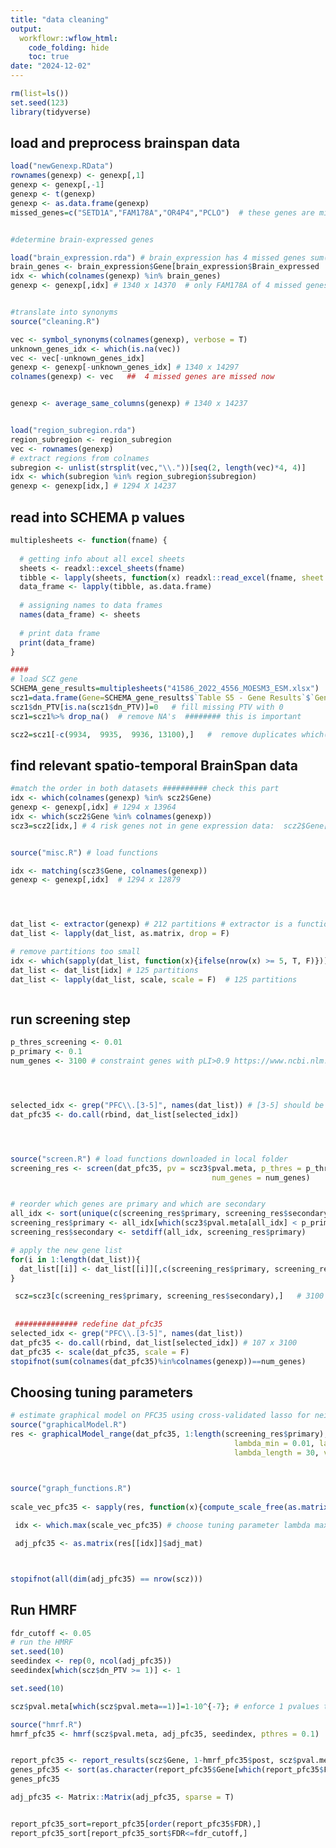 ---
title: "data cleaning"
output:
  workflowr::wflow_html:
    code_folding: hide
    toc: true
date: "2024-12-02"
---


```{r, message=F, warning=F}
rm(list=ls())
set.seed(123)
library(tidyverse)
```


## load and preprocess brainspan data

```{r, message=F, warning=F, eval=T}
load("newGenexp.RData")
rownames(genexp) <- genexp[,1]
genexp <- genexp[,-1]
genexp <- t(genexp)
genexp <- as.data.frame(genexp) 
missed_genes=c("SETD1A","FAM178A","OR4P4","PCLO")  # these genes are missed in the final risk gene list, but supposed to be included, sum(colnames(genexp) %in% missed_genes)=0, two genes "SETD1A", and "PCLO" not in genexp  


#determine brain-expressed genes

load("brain_expression.rda") # brain_expression has 4 missed genes sum(brain_expression$Gene %in% missed_genes)
brain_genes <- brain_expression$Gene[brain_expression$Brain_expressed != 'No']   ## "OR4P4" is not in brain_genes 
idx <- which(colnames(genexp) %in% brain_genes)
genexp <- genexp[,idx] # 1340 x 14370  # only FAM178A of 4 missed genes is in genexp now:  missed_genes %in% colnames(genexp)


#translate into synonyms
source("cleaning.R")

vec <- symbol_synonyms(colnames(genexp), verbose = T)
unknown_genes_idx <- which(is.na(vec))
vec <- vec[-unknown_genes_idx]
genexp <- genexp[-unknown_genes_idx] # 1340 x 14297
colnames(genexp) <- vec   ##  4 missed genes are missed now 


genexp <- average_same_columns(genexp) # 1340 x 14237


load("region_subregion.rda")
region_subregion <- region_subregion 
vec <- rownames(genexp)
# extract regions from colnames 
subregion <- unlist(strsplit(vec,"\\."))[seq(2, length(vec)*4, 4)] 
idx <- which(subregion %in% region_subregion$subregion)
genexp <- genexp[idx,] # 1294 X 14237

```




## read into SCHEMA p values 

```{r,  message=F, warning=F, results=F, eval=T}
multiplesheets <- function(fname) {
   
  # getting info about all excel sheets
  sheets <- readxl::excel_sheets(fname)
  tibble <- lapply(sheets, function(x) readxl::read_excel(fname, sheet = x))
  data_frame <- lapply(tibble, as.data.frame)
    
  # assigning names to data frames
  names(data_frame) <- sheets
    
  # print data frame
  print(data_frame)
}

####
# load SCZ gene 
SCHEMA_gene_results=multiplesheets("41586_2022_4556_MOESM3_ESM.xlsx")
scz1=data.frame(Gene=SCHEMA_gene_results$`Table S5 - Gene Results`$`Gene Symbol`, pval.meta=SCHEMA_gene_results$`Table S5 - Gene Results`$`P meta`, qval.meta=SCHEMA_gene_results$`Table S5 - Gene Results`$`Q meta`, dn_PTV=SCHEMA_gene_results$`Table S5 - Gene Results`$`De novo PTV`) 
scz1$dn_PTV[is.na(scz1$dn_PTV)]=0   # fill missing PTV with 0 
scz1=scz1%>% drop_na()  # remove NA's  ######## this is important 

scz2=scz1[-c(9934,  9935,  9936, 13100),]   #  remove duplicates which(duplicated(scz1$Gene)==T)

```




## find relevant spatio-temporal BrainSpan data 

```{r, message=F, warning=F, eval=T}
#match the order in both datasets ########## check this part 
idx <- which(colnames(genexp) %in% scz2$Gene)
genexp <- genexp[,idx] # 1294 x 13964
idx <- which(scz2$Gene %in% colnames(genexp))
scz3=scz2[idx,] # 4 risk genes not in gene expression data:  scz2$Gene[which(!scz2$Gene[1:32]%in%colnames(genexp))]


source("misc.R") # load functions 

idx <- matching(scz3$Gene, colnames(genexp))
genexp <- genexp[,idx]  # 1294 x 12879 




dat_list <- extractor(genexp) # 212 partitions # extractor is a function in cleaning.R 
dat_list <- lapply(dat_list, as.matrix, drop = F)

# remove partitions too small
idx <- which(sapply(dat_list, function(x){ifelse(nrow(x) >= 5, T, F)}))
dat_list <- dat_list[idx] # 125 partitions
dat_list <- lapply(dat_list, scale, scale = F)  # 125 partitions 



```







## run screening step 





```{r, message=F, warning=F, eval=T}

p_thres_screening <- 0.01 
p_primary <- 0.1
num_genes <- 3100 # constraint genes with pLI>0.9 https://www.ncbi.nlm.nih.gov/pmc/articles/PMC9805802/




selected_idx <- grep("PFC\\.[3-5]", names(dat_list)) # [3-5] should be early PC in Liu et.al 2015 (10-19 post conception week) 
dat_pfc35 <- do.call(rbind, dat_list[selected_idx])  




source("screen.R") # load functions downloaded in local folder
screening_res <- screen(dat_pfc35, pv = scz3$pval.meta, p_thres = p_thres_screening, 
                                             num_genes = num_genes)


# reorder which genes are primary and which are secondary
all_idx <- sort(unique(c(screening_res$primary, screening_res$secondary)))
screening_res$primary <- all_idx[which(scz3$pval.meta[all_idx] < p_primary)]
screening_res$secondary <- setdiff(all_idx, screening_res$primary)

# apply the new gene list
for(i in 1:length(dat_list)){
  dat_list[[i]] <- dat_list[[i]][,c(screening_res$primary, screening_res$secondary)]
}

 scz=scz3[c(screening_res$primary, screening_res$secondary),]   # 3100 x 4 
                
 
 ############## redefine dat_pfc35
selected_idx <- grep("PFC\\.[3-5]", names(dat_list))
dat_pfc35 <- do.call(rbind, dat_list[selected_idx]) # 107 x 3100
dat_pfc35 <- scale(dat_pfc35, scale = F)
stopifnot(sum(colnames(dat_pfc35)%in%colnames(genexp))==num_genes)
```



## Choosing tuning parameters 




```{r, message=F, warning=F, eval=T, results=F}

# estimate graphical model on PFC35 using cross-validated lasso for neighborhood selection
source("graphicalModel.R")
res <- graphicalModel_range(dat_pfc35, 1:length(screening_res$primary), 
                                                  lambda_min = 0.01, lambda_max = 0.35, 
                                                  lambda_length = 30, verbose = T)

 
```



```{r, message=F, warning=F, eval=T}
source("graph_functions.R")
 
scale_vec_pfc35 <- sapply(res, function(x){compute_scale_free(as.matrix(x$adj_mat))})

 idx <- which.max(scale_vec_pfc35) # choose tuning parameter lambda maximizing R^2 

 adj_pfc35 <- as.matrix(res[[idx]]$adj_mat)



stopifnot(all(dim(adj_pfc35) == nrow(scz)))
```


## Run HMRF


```{r, message=F, warning=F, eval=T}
fdr_cutoff <- 0.05
# run the HMRF
set.seed(10)
seedindex <- rep(0, ncol(adj_pfc35))
seedindex[which(scz$dn_PTV >= 1)] <- 1

set.seed(10)

scz$pval.meta[which(scz$pval.meta==1)]=1-10^{-7}; # enforce 1 pvalues to be slightly less than 1  

source("hmrf.R")
hmrf_pfc35 <- hmrf(scz$pval.meta, adj_pfc35, seedindex, pthres = 0.1)  # pval must not be 0 or 1's, i.e between 0 and 1


report_pfc35 <- report_results(scz$Gene, 1-hmrf_pfc35$post, scz$pval.meta, hmrf_pfc35$Iupdate)
genes_pfc35 <- sort(as.character(report_pfc35$Gene[which(report_pfc35$FDR <= fdr_cutoff)]))
genes_pfc35

adj_pfc35 <- Matrix::Matrix(adj_pfc35, sparse = T)


report_pfc35_sort=report_pfc35[order(report_pfc35$FDR),]
report_pfc35_sort[report_pfc35_sort$FDR<=fdr_cutoff,]



```


